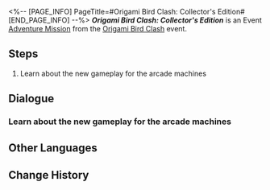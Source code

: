 <%-- [PAGE_INFO]
PageTitle=#Origami Bird Clash: Collector's Edition#
[END_PAGE_INFO] --%>
{{Stub|Dialogue.}}
{{Mission Infobox
|id            = 8023111
|title         = 
|image         = <!--Mission Origami Bird Clash Collector's Edition.png-->
|type          = Adventure
|event_name    = Origami Bird Clash
|chapter       = 
|requirements  = [[Adventure Mission]] ''[[Origami Bird Clash]]'' completed
|summary       = <!--official mission summary from Fate's Atlas-->
|characters    = March 7th; Trailblazer
|startLocation = [[Penacony]] - [[(The Radiant Feldspar/The Trailblaze's Stern/The Tatalov/The Soaring Clock Hand)]]
|world         = Penacony
|area          = (The Radiant Feldspar/The Trailblaze's Stern/The Tatalov/The Soaring Clock Hand)
|prev          = Origami Bird Clash
|next          = 
|rewards       = Stellar Jade*10; Lost Gold Fragment*3; Credit*20,000
}}
'''''Origami Bird Clash: Collector's Edition''''' is an Event [[Adventure Mission]] from the [[Origami Bird Clash]] event.

==Steps==
# Learn about the new gameplay for the arcade machines

<!--
==Gameplay Notes==

--><!--
==Trial Character==

-->
==Dialogue==
{{Stub Dialogue}}
===Learn about the new gameplay for the arcade machines{{subst:void|<!--802311101-->}}===
{{Mission Description|type=adventure|location=(The Radiant Feldspar/The Trailblaze's Stern/The Tatalov/The Soaring Clock Hand)|You have received an invitation from The Family &mdash; Tinah of the Iris Family invites you to test a match-3 puzzle battle game called "Origami Bird Clash."<br />It doesn't seem like a scam... So, go take a look? There's nothing to lose.}}
{{Dialogue Start}}
:{{tx}}
{{Dialogue End}}

==Other Languages==
{{Other Languages
|en   = Origami Bird Clash: Collector's Edition
|zhs  = 「折纸小鸟对对碰」·典藏版
|zht  = 「摺紙小鳥對對碰」•典藏版
|ja   = 「折り紙の小鳥マッチ」・コレクション版
|ko   = 「종이새 팡팡」•소장판
|es   = Choque de pajaritos de papel: edición de coleccionista
|fr   = Rififruit chez les oiseaux en origami édition collector
|ru   = Бумажная дуэль: Коллекционная версия
|th   = นกกระดาษตะลุมบอน: ฉบับนักสะสม
|vi   = Chim Giấy Đại Chiến - Bản Sưu Tập
|de   = Origamivogel-Matching – Sammleredition
|id   = Adu Jotos Burung Origami: Edisi Kolektor
|pt   = Choque de Pássaro de Origami: Edição de Colecionador
}}

==Change History==
{{Change History|2.3}}
